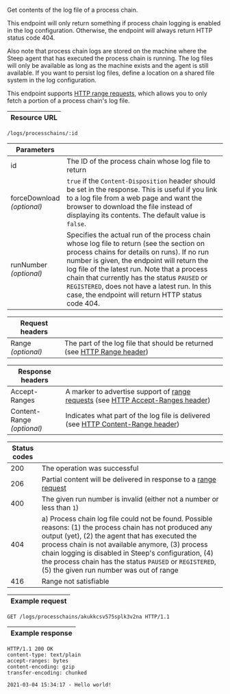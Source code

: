 
Get contents of the log file of a <DocsLink href="#process-chains">process chain</DocsLink>.

This endpoint will only return something if process chain logging is enabled in
the <DocsLink href="#log-configuration">log configuration</DocsLink>.
Otherwise, the endpoint will always return HTTP status code 404.

Also note that process chain logs are stored on the machine where the Steep
agent that has executed the process chain is running. The log files will only
be available as long as the machine exists and the agent is still available. If
you want to persist log files, define a location on a shared file system in
the <DocsLink href="#log-configuration">log configuration</DocsLink>.

This endpoint supports <a href="https://developer.mozilla.org/en-US/docs/Web/HTTP/Range_requests">HTTP range requests</a>,
which allows you to only fetch a portion of a process chain's log file.

| Resource URL |
| ------------ |

```http
/logs/processchains/:id
```

| Parameters |                                    |
| ---------- | ---------------------------------- |
| id         | The ID of the process chain whose log file to return |
| forceDownload<br/>*(optional)* | `true` if the `Content-Disposition` header should be set in the response. This is useful if you link to a log file from a web page and want the browser to download the file instead of displaying its contents. The default value is `false`. |
| runNumber<br />*(optional)*  | Specifies the actual run of the process chain whose log file to return (see the section on <DocsLink href="#process-chains">process chains</DocsLink> for details on runs). If no run number is given, the endpoint will return the log file of the latest run. Note that a process chain that currently has the <DocsLink href="#process-chain-status">status</DocsLink> `PAUSED` or `REGISTERED`, does not have a latest run. In this case, the endpoint will return HTTP status code 404.

| Request headers  |                                                                |
| ---------------- | -------------------------------------------------------------- |
| Range<br/>*(optional)* | The part of the log file that should be returned (see <a href="https://developer.mozilla.org/en-US/docs/Web/HTTP/Headers/Range">HTTP Range header</a>) |

| Response headers |                                                                |
| ---------------- | -------------------------------------------------------------- |
| Accept-Ranges    | A marker to advertise support of <a href="https://developer.mozilla.org/en-US/docs/Web/HTTP/Range_requests">range requests</a> (see <a href="https://developer.mozilla.org/en-US/docs/Web/HTTP/Headers/Accept-Ranges">HTTP Accept-Ranges header</a>) |
| Content-Range<br/>*(optional)* | Indicates what part of the log file is delivered (see <a href="https://developer.mozilla.org/en-US/docs/Web/HTTP/Headers/Content-Range">HTTP Content-Range header</a>) |

| Status codes |                              |
| ------------ | ---------------------------- |
| 200          | The operation was successful |
| 206          | Partial content will be delivered in response to a <a href="https://developer.mozilla.org/en-US/docs/Web/HTTP/Range_requests">range request</a> |
| 400          | The given run number is invalid (either not a number or less than `1`)
| 404          | a) Process chain log file could not be found. Possible reasons: (1) the process chain has not produced any output (yet), (2) the agent that has executed the process chain is not available anymore, (3) process chain logging is disabled in Steep's configuration, (4) the process chain has the status `PAUSED` or `REGISTERED`, (5) the given run number was out of range
| 416          | Range not satisfiable        |

| Example request |
| --------------- |

```http
GET /logs/processchains/akukkcsv575splk3v2na HTTP/1.1
```

| Example response |
| ---------------- |

```http
HTTP/1.1 200 OK
content-type: text/plain
accept-ranges: bytes
content-encoding: gzip
transfer-encoding: chunked

2021-03-04 15:34:17 - Hello world!
```
